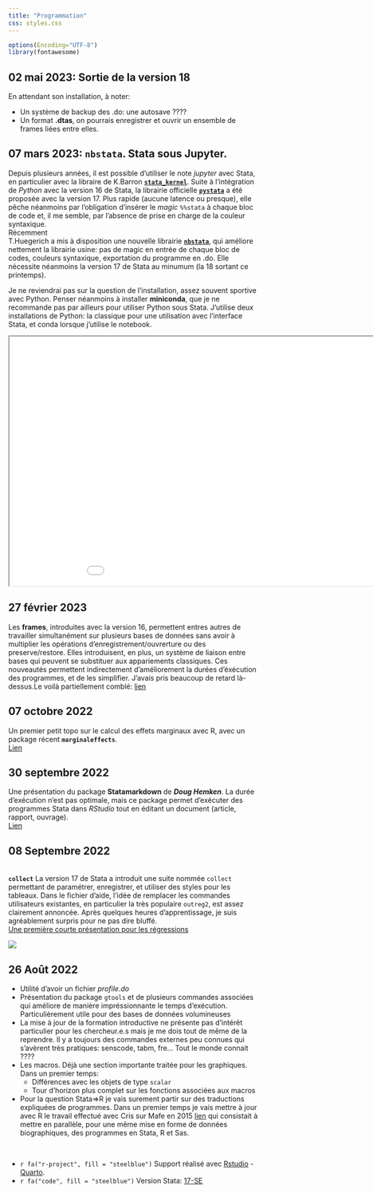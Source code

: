 ```yaml
---
title: "Programmation"
css: styles.css
---
```


```r
options(Encoding="UTF-8")
library(fontawesome)
```
    

::: callout-note 

## 02 mai 2023: Sortie de la version 18  

En attendant son installation, à noter:   

- Un système de backup des .do: une autosave ????
- Un format **.dtas**, on pourrais enregistrer et ouvrir un ensemble de frames liées entre elles.

:::

::: callout-note 
## 07 mars 2023: **`nbstata`**. Stata sous Jupyter.

Depuis plusieurs années, il est possible d'utiliser le note *jupyter* avec Stata, en particulier avec la libraire de K.Barron [**`stata_kernel`**](https://kylebarron.dev/stata_kernel/). Suite à l'intégration de *Python* avec la version 16 de Stata, la librairie officielle [**`pystata`**](https://www.stata.com/python/pystata/index.html) a été proposée avec la version 17. Plus rapide (aucune latence ou presque), elle pêche néanmoins par l'obligation d'insérer le *magic* `%%stata` à chaque bloc de code et, il me semble, par l'absence de prise en charge de la couleur syntaxique.   
Récemment  
T.Huegerich a mis à disposition une nouvelle librairie [**`nbstata`**](https://github.com/hugetim/nbstata), qui améliore nettement la librairie usine: pas de magic en entrée de chaque bloc de codes, couleurs syntaxique, exportation du programme en .do.  Elle nécessite néanmoins la version 17 de Stata au minumum (la 18 sortant ce printemps).  

Je ne reviendrai pas sur la question de l'installation, assez souvent sportive avec Python. Penser néanmoins à installer **miniconda**, que je ne recommande pas par ailleurs pour utiliser Python sous Stata. J'utilise deux installations de Python: la classique pour une utilisation avec l'interface Stata, et conda lorsque j'utilise le notebook.  


  <iframe id="inlineFrameExample"
      title="Inline Frame Example"
      width="1000"
      height="500"
      src="divers/nbstata.htm">
  </iframe>



:::


::: callout-note 
## 27 février 2023

Les  **frames**, introduites avec la version 16, permettent entres autres de travailler simultanément sur plusieurs bases de données sans avoir à multiplier les opérations  d'enregistrement/ouvrerture ou des preserve/restore. Elles introduisent, en plus, un système de liaison entre bases qui peuvent se substituer aux appariements classiques. Ces nouveautés permettent indirectement d'améliorement la durées d'éxécution des programmes, et de les simplifier. J'avais pris beaucoup de retard là-dessus.Le voilà partiellement comblé: [lien](/speedup/frame/frame.html)

:::

::: callout-note 
## 07 octobre 2022

Un premier petit topo sur le calcul des effets marginaux avec R, avec un package récent **`marginaleffects`**.  
[Lien](R/marginaleffect/marginaleffect.html)

:::

::: callout-note

## 30 septembre 2022

Une présentation du package **Statamarkdown** de ***Doug Hemken***. La durée d'exécution n'est pas optimale, mais ce package permet d'exécuter des programmes Stata dans *RStudio* tout en éditant un 
document (article, rapport, ouvrage).  
[Lien](R/statamarkdown/statamarkdown_html.html)
:::

::: callout-note

## 08 Septembre 2022

::: {layout-ncol=2}
<br>
**`collect`** 
La version 17 de Stata a introduit une suite nommée `collect` permettant de paramétrer, enregistrer, et utiliser des styles pour les tableaux. Dans le fichier d'aide, l'idée de  remplacer les commandes utilisateurs existantes, en particulier la très populaire `outreg2`, est assez clairement annoncée. Après quelques heures d'apprentissage, je suis agréablement surpris pour ne pas dire bluffé.   
[Une première courte présentation pour les régressions](tableaux/intro.html)


![](tableaux/collect.PNG)

:::
:::


::: callout-note
## 26 Août 2022

-   Utilité d'avoir un fichier *profile.do*
-   Présentation du package `gtools` et de plusieurs commandes associées qui améliore de manière impréssionnante le temps d'exécution. Particulièrement utile pour des bases de données volumineuses
-   La mise à jour de la formation introductive ne présente pas d'intérêt particulier pour les chercheur.e.s mais je me dois tout de même de la reprendre. Il y a toujours des commandes externes peu connues qui s'avèrent très pratiques: senscode, tabm, fre... Tout le monde connait ????
-   Les macros. Déjà une section importante traitée pour les graphiques. Dans un premier temps:
    -   Différences avec les objets de type `scalar`
    -   Tour d'horizon plus complet sur les fonctions associées aux macros
-   Pour la question Stata=\>R je vais surement partir sur des traductions expliquées de programmes. Dans un premier temps je vais mettre à jour avec R le travail effectué avec Cris sur Mafe en 2015 [lien](https://mafeproject.site.ined.fr/en/methodo/methodological_notes/) qui consistait à mettre en parallèle, pour une même mise en forme de données biographiques, des programmes en Stata, R et Sas.
:::

<br>

-   `r fa("r-project", fill = "steelblue")` Support réalisé avec [Rstudio](href:https://www.rstudio.com) - [Quarto](https://quarto.org).
-   `r fa("code", fill = "steelblue")` Version Stata: [17-SE](https://www.stata.com/)
